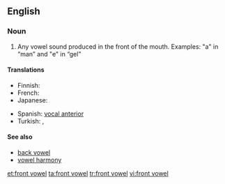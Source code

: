 {{wikipedia}}
==English==

===Noun===
{{en-noun|sg=[[front]] [[vowel]]}}

# {{phonetics}} Any vowel sound produced in the front of the mouth. Examples: "a" in “man” and "e" in “gel”

====Translations====
{{trans-top|Any vowel sound produced in the front of the mouth}}
* Finnish: {{t-|fi|etuvokaali}}
* French: {{t|fr|voyelle antérieure|f}}
* Japanese: {{t|ja|前舌母音|tr=maejitaboin|sc=Jpan}}
{{trans-mid}}
* Spanish: [[vocal anterior]] {{m}}
* Turkish: {{t+|tr|ince ünlü}},  {{t|tr|ince sesli}}
{{trans-bottom}}

====See also====
* [[back vowel]]
* [[vowel harmony]]

[[et:front vowel]]
[[ta:front vowel]]
[[tr:front vowel]]
[[vi:front vowel]]